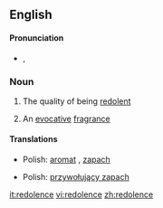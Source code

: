 ==English==

====Pronunciation====
* {{IPA|/ˈred.əl.ənts/}}, {{SAMPA|/"rEd.@l.@nts/}}

===Noun===
{{en-noun|s|-}}

#{{uncountable}} The quality of being [[redolent]]
#{{countable}} An [[evocative]] [[fragrance]]

====Translations====
{{trans-top}}
{{trans-mid}}
* Polish: [[aromat]] {{m}}, [[zapach]] {{m}}
{{trans-bottom}}

{{trans-top|an evocative fragrance}}
{{trans-mid}}
* Polish: [[przywołujący zapach]] {{m}}
[[it:redolence]]
[[vi:redolence]]
[[zh:redolence]]